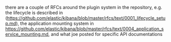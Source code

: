 

<Layout>

there are a couple of RFCs around the plugin system in the repository, e.g. the lifecycle is described in (https://github.com/elastic/kibana/blob/master/rfcs/text/0001_lifecycle_setup.md), the application mounting system in https://github.com/elastic/kibana/blob/master/rfcs/text/0004_application_service_mounting.md, and what joe posted for specific API documentations 


</Layout>

